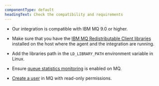 ```yaml
---
componentType: default
headingText: Check the compatibility and requirements
---
```


* Our integration is compatible with IBM MQ 9.0 or higher.

* Make sure that you have the [IBM MQ Redistributable Client libraries](https://public.dhe.ibm.com/ibmdl/export/pub/software/websphere/messaging/mqdev/redist/) installed on the host where the agent and the integration are running.

* Add the libraries path in the `LD_LIBRARY_PATH` environment variable in Linux.

* Ensure [queue statistics monitoring](https://www.ibm.com/docs/en/capmp/8.1.4?topic=monitoring-enabling-queue-statistics-queue-manager-mq) is enabled on MQ.

* [Create a user](https://www.ibm.com/docs/en/mq-appliance/9.1?topic=commands-usercreate-create-user) in MQ with read-only permissions.

